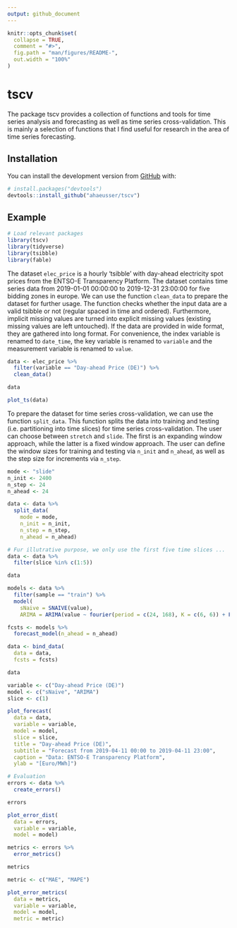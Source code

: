 ```yaml
---
output: github_document
---
```


<!-- README.md is generated from README.Rmd. Please edit that file -->

```r
knitr::opts_chunk$set(
  collapse = TRUE,
  comment = "#>",
  fig.path = "man/figures/README-",
  out.width = "100%"
)
```

# tscv

<!-- badges: start -->
<!-- badges: end -->

The package tscv provides a collection of functions and tools for time series analysis and forecasting as well as time series cross-validation. This is mainly a selection of functions that I find useful for research in the area of time series forecasting.

## Installation

You can install the development version from [GitHub](https://github.com/) with:

``` r
# install.packages("devtools")
devtools::install_github("ahaeusser/tscv")
```
## Example

```r
# Load relevant packages
library(tscv)
library(tidyverse)
library(tsibble)
library(fable)
```

The dataset `elec_price` is a hourly 'tsibble' with day-ahead electricity spot prices from the ENTSO-E Transparency Platform. The dataset contains time series data from 2019-01-01 00:00:00 to 2019-12-31 23:00:00 for five bidding zones in europe. We can use the function `clean_data` to prepare the dataset for further usage. The function checks whether the input data are a valid tsibble or not (regular spaced in time and ordered). Furthermore, implicit missing values are turned into explicit missing values (existing missing values are left untouched). If the data are provided in wide format, they are gathered into long format. For convenience, the index variable is renamed to `date_time`, the key variable is renamed to  `variable` and the measurement variable is renamed to `value`.

```r
data <- elec_price %>%
  filter(variable == "Day-ahead Price (DE)") %>%
  clean_data()

data

plot_ts(data)
```

To prepare the dataset for time series cross-validation, we can use the function `split_data`. This function splits the data into training and testing (i.e. partitioning into time slices) for time series cross-validation. The user can choose between `stretch` and `slide`. The first is an expanding window approach, while the latter is a fixed window approach. The user can define the window sizes for training and testing via `n_init` and `n_ahead`, as well as the step size for increments via `n_step`.

```r

mode <- "slide"
n_init <- 2400
n_step <- 24
n_ahead <- 24

data <- data %>%
  split_data(
    mode = mode,
    n_init = n_init,
    n_step = n_step,
    n_ahead = n_ahead)

# Fur illutrative purpose, we only use the first five time slices ...
data <- data %>%
  filter(slice %in% c(1:5))

data
```



```r
models <- data %>%
  filter(sample == "train") %>%
  model(
    sNaive = SNAIVE(value),
    ARIMA = ARIMA(value ~ fourier(period = c(24, 168), K = c(6, 6)) + PDQ(0,0,0)))

fcsts <- models %>%
  forecast_model(n_ahead = n_ahead)
```



```r
data <- bind_data(
  data = data,
  fcsts = fcsts)

data
```



```r
variable <- c("Day-ahead Price (DE)")
model <- c("sNaive", "ARIMA")
slice <- c(1)

plot_forecast(
  data = data,
  variable = variable,
  model = model,
  slice = slice,
  title = "Day-ahead Price (DE)",
  subtitle = "Forecast from 2019-04-11 00:00 to 2019-04-11 23:00",
  caption = "Data: ENTSO-E Transparency Platform",
  ylab = "[Euro/MWh]")
```



```r
# Evaluation
errors <- data %>%
  create_errors()

errors

plot_error_dist(
  data = errors,
  variable = variable,
  model = model)
```



```r
metrics <- errors %>%
  error_metrics()

metrics

metric <- c("MAE", "MAPE")

plot_error_metrics(
  data = metrics,
  variable = variable,
  model = model,
  metric = metric)
```



